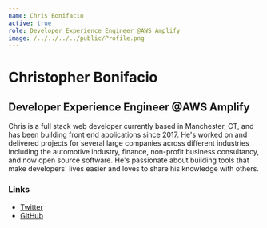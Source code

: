 ```yaml
---
name: Chris Bonifacio
active: true
role: Developer Experience Engineer @AWS Amplify
image: /../../../../public/Profile.png
---
```


# Christopher Bonifacio

## Developer Experience Engineer @AWS Amplify

Chris is a full stack web developer currently based in Manchester, CT, and has been building front end applications since 2017.
He's worked on and delivered projects for several large companies across different industries including the automotive industry, finance, non-profit business consultancy, and now open source software.
He's passionate about building tools that make developers' lives easier and loves to share his knowledge with others.

### Links

- [Twitter](https://twitter.com/bonifacio_chris)
- [GitHub](https://github.com/chrisbonifacio)
